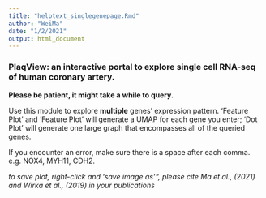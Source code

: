 ```yaml
---
title: "helptext_singlegenepage.Rmd"
author: "WeiMa"
date: "1/2/2021"
output: html_document
---
```

### PlaqView: an interactive portal to explore single cell RNA-seq of human coronary artery.

**Please be patient, it might take a while to query.** 

Use this module to explore **multiple** genes' expression pattern. 'Feature Plot' and 'Feature Plot' will generate a UMAP for each gene you enter; 'Dot Plot' will generate one large graph that encompasses all of the queried genes.

If you encounter an error, make sure there is a space after each comma. e.g. NOX4, MYH11, CDH2.

*to save plot, right-click and 'save image as'", please cite Ma et al., (2021) and Wirka et al., (2019) in your publications*

